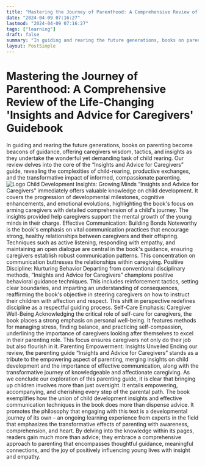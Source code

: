 ```yaml
---
title: "Mastering the Journey of Parenthood: A Comprehensive Review of the Life-Changing 'Insights and Advice for Caregivers' Guidebook"
date: "2024-04-09 07:16:27"
lastmod: "2024-04-09 07:16:27"
tags: ["learning"]
draft: false
summary: "In guiding and rearing the future generations, books on parenting become beacons of guidance, offering caregivers wisdom, tactics, and insights as they undertake the wonderful yet demanding task of child rearing. Our review delves into the core of the “Insights and Advice for Caregivers” guide, revealing the complexities of child-rearing, productive exchanges, and the transformative impact of informed, compassionate parenting."
layout: PostSimple
---
```

# Mastering the Journey of Parenthood: A Comprehensive Review of the Life-Changing 'Insights and Advice for Caregivers' Guidebook
In guiding and rearing the future generations, books on parenting become beacons of guidance, offering caregivers wisdom, tactics, and insights as they undertake the wonderful yet demanding task of child rearing. Our review delves into the core of the “Insights and Advice for Caregivers” guide, revealing the complexities of child-rearing, productive exchanges, and the transformative impact of informed, compassionate parenting.
<img alt="Logo" class="lazyImg" data-src="https://cdn.seniorsselection.com/src_image/b9e564ce5b5e23d3044e420e7028044d.webp" src="/statics/image/loading.webp"/>
Child Development Insights: Growing Minds
“Insights and Advice for Caregivers” immediately offers valuable knowledge on child development. It covers the progression of developmental milestones, cognitive enhancements, and emotional evolutions, highlighting the book's focus on arming caregivers with detailed comprehension of a child's journey. The insights provided help caregivers support the mental growth of the young minds in their charge.
Effective Communication: Building Bonds
Noteworthy is the book's emphasis on vital communication practices that encourage strong, healthy relationships between caregivers and their offspring. Techniques such as active listening, responding with empathy, and maintaining an open dialogue are central in the book's guidance, ensuring caregivers establish robust communication patterns. This concentration on communication buttresses the relationships within caregiving.
Positive Discipline: Nurturing Behavior
Departing from conventional disciplinary methods, “Insights and Advice for Caregivers” champions positive behavioral guidance techniques. This includes reinforcement tactics, setting clear boundaries, and imparting an understanding of consequences, reaffirming the book's objective in steering caregivers on how to instruct their children with affection and respect. This shift in perspective redefines discipline as a respectful guiding process.
Self-Care Emphasis: Caregiver Well-Being
Acknowledging the critical role of self-care for caregivers, the book places a strong emphasis on personal well-being. It features methods for managing stress, finding balance, and practicing self-compassion, underlining the importance of caregivers looking after themselves to excel in their parenting role. This focus ensures caregivers not only do their job but also flourish in it.
Parenting Empowerment: Insights Unveiled
Ending our review, the parenting guide “Insights and Advice for Caregivers” stands as a tribute to the empowering aspect of parenting, merging insights on child development and the importance of effective communication, along with the transformative journey of knowledgeable and affectionate caregiving.
As we conclude our exploration of this parenting guide, it is clear that bringing up children involves more than just oversight. It entails empowering, accompanying, and cherishing every step of the parental path. The book exemplifies how the union of child development insights and effective communication techniques in the book does more than dispense advice. It promotes the philosophy that engaging with this text is a developmental journey of its own – an ongoing learning experience from experts in the field that emphasizes the transformative effects of parenting with awareness, comprehension, and heart. By delving into the knowledge within its pages, readers gain much more than advice; they embrace a comprehensive approach to parenting that encompasses thoughtful guidance, meaningful connections, and the joy of positively influencing young lives with insight and empathy.
        